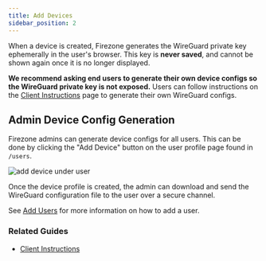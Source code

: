 ```yaml
---
title: Add Devices
sidebar_position: 2
---
```


When a device is created, Firezone generates the WireGuard private key
ephemerally in the user's browser. This key is **never saved**, and cannot
be shown again once it is no longer displayed.

**We recommend asking end users to generate their own device configs so the
WireGuard private key is not exposed.** Users can follow instructions
on the [Client Instructions](../user-guides/client-instructions) page to
generate their own WireGuard configs.

## Admin Device Config Generation

Firezone admins can generate device configs for all users. This can be done by
clicking the "Add Device" button on the user profile page found in `/users`.

![add device under user](https://user-images.githubusercontent.com/52545545/153467794-a9912bf0-2a13-4d05-9df9-2bd6e32b594c.png)

Once the device profile is created, the admin can download and send the
WireGuard configuration file to the user over a secure channel.

See [Add Users](../user-guides/add-users) for more information on how to add a
user.

### Related Guides

* [Client Instructions](../user-guides/client-instructions)
